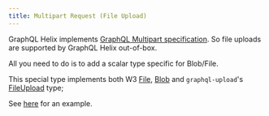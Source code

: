```yaml
---
title: Multipart Request (File Upload)
---
```


GraphQL Helix implements [GraphQL Multipart specification](https://github.com/jaydenseric/graphql-multipart-request-spec). So file uploads are supported by GraphQL Helix out-of-box.

All you need to do is to add a scalar type specific for Blob/File.

This special type implements both W3 [File](https://developer.mozilla.org/en-US/docs/Web/API/File), [Blob](https://developer.mozilla.org/en-US/docs/Web/API/Blob) and `graphql-upload`'s [FileUpload](https://www.npmjs.com/package/graphql-upload) type;

See [here](https://github.com/contrawork/graphql-helix/tree/master/examples/file-upload) for an example.
